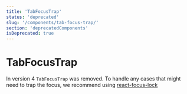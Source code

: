 ```yaml
---
title: 'TabFocusTrap'
status: 'deprecated'
slug: '/components/tab-focus-trap/'
section: 'deprecatedComponents'
isDeprecated: true
---
```


# TabFocusTrap

In version 4 `TabFocusTrap` was removed. To handle any cases that might need to trap the focus, we recommend using [react-focus-lock](https://github.com/theKashey/react-focus-lock)
